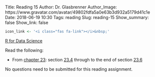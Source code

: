 Title: Reading 15
Author: Dr. Glasbrenner
Author_Image: https://www.gravatar.com/avatar/49802fdfa5a0e63b3d932a5179d41c1e
Date: 2018-06-19 10:30
Tags: reading
Slug: reading-15
Show_summary: false
Show_link: false

```r
icon_link <- '<i class="fas fa-link"></i>&nbsp;'
```

[[R for Data Science][r4ds-book]]{.h3}

Read the following:

*   From [chapter 23][r4ds-ch-23]: section [23.4][r4ds-ch-23.4] through to the end of section [23.6][r4ds-ch-23.6]

::::: {.callout .secondary}
No questions need to be submitted for this reading assignment.
:::::

[r4ds-book]:         http://r4ds.had.co.nz/
[r4ds-ch-23]:        http://r4ds.had.co.nz/model-basics.html
[r4ds-ch-23.4]:      http://r4ds.had.co.nz/model-basics.html#formulas-and-model-families
[r4ds-ch-23.6]:      http://r4ds.had.co.nz/model-basics.html#other-model-families
[cds101-slack]:      https://masoncds101.slack.com

